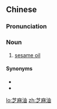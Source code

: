 ==Chinese==
{{zh-forms|type=21}}

===Pronunciation===
{{zh-pron
|m=zhīmayóu
|m-s=zi1ma2yu2
|c=zi1 maa4 jau4
|cat=n
}}

===Noun===
{{zh-noun}}

# [[sesame oil]]

====Synonyms====
* {{zh-l|麻油}}
* {{zh-l|香油}}

[[lo:芝麻油]]
[[zh:芝麻油]]